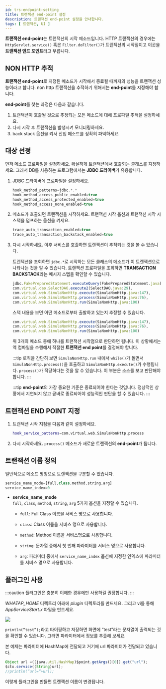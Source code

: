 ```yaml
---
id: trs-endpoint-setting
title: 트랜잭션 end-point 설정
description: 트랜잭션 end-point 설정을 안내합니다. 
tags: [ 트랜잭션, UI ]
---
```


**트랜잭션 end-point**는 트랜잭션의 시작 메소드입니다. HTTP 트랜잭션의 경우에는 `HttpServlet.service()` 혹은 `Filter.doFilter()`가 트랜잭션의 시작점이고 이곳을 **트랜잭션 엔드 포인트**라고 부릅니다.

## NON HTTP 추적

**트랜잭션 end-point**로 지정된 메소드가 시작해서 종료될 때까지의 성능을 트랜잭션 성능이라고 합니다. non http 트랜잭션을 추적하기 위해서는 **end-point**를 지정해야 합니다.

**end-point**를 찾는 과정은 다음과 같습니다.

1. 트랜잭션이 호출될 것으로 추정되는 모든 메소드에 대해 프로파일 추적을 설정하세요.
1. 다시 시작 후 트랜잭션을 발생시켜 모니터링하세요.
1. back stack 옵션을 켜서 진입 메소드를 정확히 파악하세요.

## 대상 선정

먼저 메소드 프로파일을 설정하세요. 확실하게 트랜잭션에서 호출되는 클래스를 지정하세요. 그래서 DB를 사용하는 프로그램에서는 **JDBC 드라이버**가 유용합니다.

1. JDBC 드라이버에 프로파일을 설정하세요.

    ```javascript title='whatap.conf'
    hook_method_patterns=jdbc.*.*
    hook_method_access_public_enabled=true
    hook_method_access_protected_enabled=true
    hook_method_access_none_enabled=true
    ```
1. 메소드가 호출되면 트랜잭션을 시작하세요. 트랜잭션 시작 옵션과 트랜잭션 시작 시 스택을 덤프하는 옵션을 켜세요. 

    ```javascript title='whatap.conf'
    trace_auto_transaction_enabled=true
    trace_auto_transaction_backstack_enabled=true
    ```
1. 다시 시작하세요. 이후 서비스를 호출하면 트랜잭션이 추적되는 것을 볼 수 있습니다. 

    트랜잭션을 조회하면 `jdbc.*`로 시작하는 모든 클래스의 메소드가 이 트랜잭션으로 나타나는 것을 알 수 있습니다. 트랜잭션 프로파일을 조회하면 **TRANSACTION BACKSTACK**라는 메시지 스텝을 확인할 수 있습니다.

    ```javascript title='TRANSACTION BACKSTACK'
    jdbc.FakePreparedStatement.executeQuery(FakePreparedStatement.java),
    com.virtual.dao.SelectDAO.execute2(SelectDAO.java:29),
    com.virtual.web.SimulaNonHttp.execute(SimulaNonHttp.java:147),
    com.virtual.web.SimulaNonHttp.process(SimulaNonHttp.java:76),
    com.virtual.web.SimulaNonHttp.run(SimulaNonHttp.java:100)
    ```

    스택 내용을 보면 어떤 메소드로부터 출발하고 있는지 추정할 수 있습니다.

    ```javascript title='예제'
    com.virtual.web.SimulaNonHttp.execute(SimulaNonHttp.java:147),
    com.virtual.web.SimulaNonHttp.process(SimulaNonHttp.java:76),
    com.virtual.web.SimulaNonHttp.run(SimulaNonHttp.java:100)
    ```

    위 3개의 메소드 중에 하나를 트랜잭션 시작점으로 판단하면 됩니다. 이 상황에서는 역 컴파일을 수행해서 적절한 **트랜잭션 end point**를 결정해야 합니다.

    :::tip
    로직을 간단히 보면 `SimulaNonHttp.run` 내에서 `while()`가 돌면서 `SimulaNonHttp.process()`을 호출하고 `SimulaNonHttp.execute()`가 수행됩니다. `process()`가 적당하다는 것을 알 수 있습니다. 이 부분은 소스를 보고 판단해야 합니다.
    :::

    :::tip
    **end-point**의 가장 중요한 기준은 종료되어야 한다는 것입니다. 정상적인 상황에서 지연되지 않고 곧바로 종료되어야 성능적인 판단을 할 수 있습니다.
    :::


## 트랜잭션 END POINT 지정

1. 트랜잭션 시작 지점을 다음과 같이 설정하세요. 

    ```bash
    hook_service_patterns=com.virtual.web.SimulaNonHttp.process
    ```

1. 다시 시작하세요. `process()` 메소드가 새로운 트랜잭션의 **end-point**가 됩니다.

## 트랜잭션 이름 정의

일반적으로 메소드 명칭으로 트랜잭션을 구분할 수 있습니다.

```javascript title='whatap.conf'
service_name_mode=[full,class,method,string,arg]
service_name_index=0
```

* **service_name_mode**  
    `full`, `class`, `method`, `string`, `arg` 5가지 옵션을 지정할 수 있습니다.

    * `full`: Full Class 이름을 서비스 명으로 사용합니다.
    
    * `class`: Class 이름을 서비스 명으로 사용합니다.
    
    * `method`: Method 이름을 서비스명으로 사용합니다.
    
    * `string`: 문자열 중에서 첫 번째 파라미터를 서비스 명으로 사용합니다.
    
    * `arg`: 파라미터 중에서 `service_name_index` 옵션에 지정한 인덱스에 파라미터를 서비스 명으로 사용합니다.


## 플러그인 사용

:::caution
플러그인은 충분히 이해한 경우에만 사용하길 권장합니다.
:::

*WHATAP_HOME* 디렉토리 아래에 *plugin* 디렉토리를 만드세요. 그리고 vi를 통해 *AppServiceStart.x* 파일을 만드세요.

![](https://img.whatap.io/media/agent_python/data/app_start_plug.png)

`println(“test”);`라고 타이핑하고 저장하면 화면에 “test”라는 문자열이 출력되는 것을 확인할 수 있습니다. 그러면 파라미터에서 정보를 추출해 보세요. 

본 예제는 파라미터에 HashMap에 전달되고 거기에 url 파라미터가 전달되고 있습니다.

```javascript title=JAVA
Object url =((java.util.HashMap)$point.getArgs()[0]).get("url");
$ctx.service((String)url);
//println(“url=“+url);
```

이렇게 플러그인을 만들면 트랜잭션 이름이 변경됩니다.
